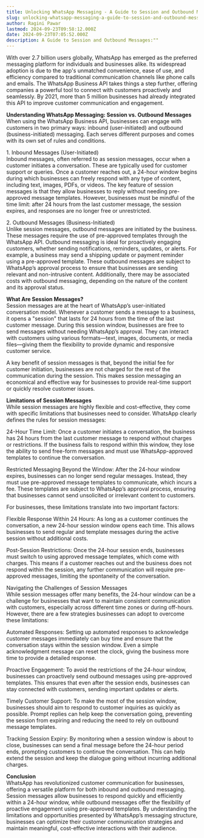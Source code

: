 ```yaml
---
title: Unlocking WhatsApp Messaging - A Guide to Session and Outbound Messages
slug: unlocking-whatsapp-messaging-a-guide-to-session-and-outbound-messages
author: Ragini Pawar
lastmod: 2024-09-23T09:58:12.000Z
date: 2024-09-23T07:05:52.000Z
description: A Guide to Session and Outbound Messages:""
---
```


With over 2.7 billion users globally, WhatsApp has emerged as the preferred messaging platform for individuals and businesses alike. Its widespread adoption is due to the app's unmatched convenience, ease of use, and efficiency compared to traditional communication channels like phone calls and emails. The WhatsApp Business API takes things a step further, offering companies a powerful tool to connect with customers proactively and seamlessly. By 2021, more than 5 million businesses had already integrated this API to improve customer communication and engagement.

**Understanding WhatsApp Messaging: Session vs. Outbound Messages**  
When using the WhatsApp Business API, businesses can engage with customers in two primary ways: inbound (user-initiated) and outbound (business-initiated) messaging. Each serves different purposes and comes with its own set of rules and conditions.

1\. Inbound Messages (User-Initiated)  
Inbound messages, often referred to as session messages, occur when a customer initiates a conversation. These are typically used for customer support or queries. Once a customer reaches out, a 24-hour window begins during which businesses can freely respond with any type of content, including text, images, PDFs, or videos. The key feature of session messages is that they allow businesses to reply without needing pre-approved message templates. However, businesses must be mindful of the time limit: after 24 hours from the last customer message, the session expires, and responses are no longer free or unrestricted.

2\. Outbound Messages (Business-Initiated)  
Unlike session messages, outbound messages are initiated by the business. These messages require the use of pre-approved templates through the WhatsApp API. Outbound messaging is ideal for proactively engaging customers, whether sending notifications, reminders, updates, or alerts. For example, a business may send a shipping update or payment reminder using a pre-approved template. These outbound messages are subject to WhatsApp’s approval process to ensure that businesses are sending relevant and non-intrusive content. Additionally, there may be associated costs with outbound messaging, depending on the nature of the content and its approval status.

**What Are Session Messages?**  
Session messages are at the heart of WhatsApp’s user-initiated conversation model. Whenever a customer sends a message to a business, it opens a "session" that lasts for 24 hours from the time of the last customer message. During this session window, businesses are free to send messages without needing WhatsApp’s approval. They can interact with customers using various formats—text, images, documents, or media files—giving them the flexibility to provide dynamic and responsive customer service.

A key benefit of session messages is that, beyond the initial fee for customer initiation, businesses are not charged for the rest of the communication during the session. This makes session messaging an economical and effective way for businesses to provide real-time support or quickly resolve customer issues.

**Limitations of Session Messages**  
While session messages are highly flexible and cost-effective, they come with specific limitations that businesses need to consider. WhatsApp clearly defines the rules for session messages:

24-Hour Time Limit: Once a customer initiates a conversation, the business has 24 hours from the last customer message to respond without charges or restrictions. If the business fails to respond within this window, they lose the ability to send free-form messages and must use WhatsApp-approved templates to continue the conversation.

Restricted Messaging Beyond the Window: After the 24-hour window expires, businesses can no longer send regular messages. Instead, they must use pre-approved message templates to communicate, which incurs a fee. These templates are subject to WhatsApp’s approval process, ensuring that businesses cannot send unsolicited or irrelevant content to customers.

For businesses, these limitations translate into two important factors:

Flexible Response Within 24 Hours: As long as a customer continues the conversation, a new 24-hour session window opens each time. This allows businesses to send regular and template messages during the active session without additional costs.

Post-Session Restrictions: Once the 24-hour session ends, businesses must switch to using approved message templates, which come with charges. This means if a customer reaches out and the business does not respond within the session, any further communication will require pre-approved messages, limiting the spontaneity of the conversation.

Navigating the Challenges of Session Messages  
While session messages offer many benefits, the 24-hour window can be a challenge for businesses that want to maintain consistent communication with customers, especially across different time zones or during off-hours. However, there are a few strategies businesses can adopt to overcome these limitations:

Automated Responses: Setting up automated responses to acknowledge customer messages immediately can buy time and ensure that the conversation stays within the session window. Even a simple acknowledgment message can reset the clock, giving the business more time to provide a detailed response.

Proactive Engagement: To avoid the restrictions of the 24-hour window, businesses can proactively send outbound messages using pre-approved templates. This ensures that even after the session ends, businesses can stay connected with customers, sending important updates or alerts.

Timely Customer Support: To make the most of the session window, businesses should aim to respond to customer inquiries as quickly as possible. Prompt replies can help keep the conversation going, preventing the session from expiring and reducing the need to rely on outbound message templates.

Tracking Session Expiry: By monitoring when a session window is about to close, businesses can send a final message before the 24-hour period ends, prompting customers to continue the conversation. This can help extend the session and keep the dialogue going without incurring additional charges.

**Conclusion**  
WhatsApp has revolutionized customer communication for businesses, offering a versatile platform for both inbound and outbound messaging. Session messages allow businesses to respond quickly and efficiently within a 24-hour window, while outbound messages offer the flexibility of proactive engagement using pre-approved templates. By understanding the limitations and opportunities presented by WhatsApp’s messaging structure, businesses can optimize their customer communication strategies and maintain meaningful, cost-effective interactions with their audience.


